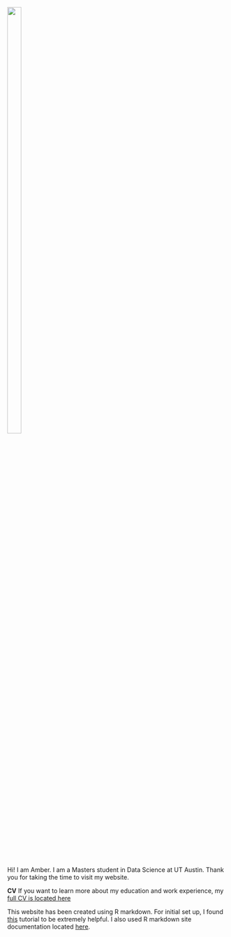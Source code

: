       
        
![](my_pic.jpg){width=25% height=50%}




Hi! I am Amber. I am a Masters student in Data Science at UT Austin. Thank you for taking the time to visit my website.  

__CV__ If you want to learn more about my education and work experience, my [full CV is located here](https://amberahmedcv.netlify.app/)


This website has been created using R markdown. For initial set up, I found [this](https://livefreeordichotomize.com/2017/08/08/how-to-make-an-rmarkdown-website/) tutorial to be extremely helpful. I also used R markdown site documentation located [here](https://bookdown.org/yihui/rmarkdown/rmarkdown-site.html).

